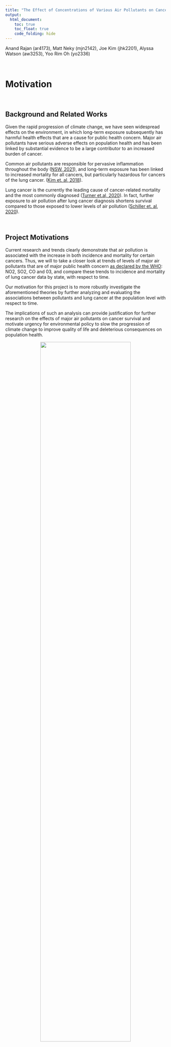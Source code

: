 ```yaml
---
title: "The Effect of Concentrations of Various Air Pollutants on Cancer Prevalence at the State Level over Time"
output: 
  html_document:
    toc: true
    toc_float: true
    code_folding: hide
---
```



Anand Rajan (ar4173), Matt Neky (mjn2142), Joe Kim (jhk2201), Alyssa Watson (aw3253), Yoo Rim Oh (yo2336)

&nbsp;

# Motivation

&nbsp;

## Background and Related Works


Given the rapid progression of climate change, we have seen widespread effects on the environment, in which long-term exposure subsequently has harmful health effects that are a cause for public health concern. Major air pollutants have serious adverse effects on population health and has been linked by substantial evidence to be a large contributor to an increased burden of cancer.

Common air pollutants are responsible for pervasive inflammation throughout the body ([NSW, 2021](https://www.health.nsw.gov.au/environment/air/Pages/outdoor-air-pollution.aspx)), and long-term exposure has been linked to increased mortality for all cancers, but particularly hazardous for cancers of the lung cancer. ([Kim et. al, 2018](https://www.ncbi.nlm.nih.gov/pmc/articles/PMC6266691/)).

Lung cancer is the currently the leading cause of cancer-related mortality and the most commonly diagnosed ([Turner et.al, 2020](https://acsjournals.onlinelibrary.wiley.com/doi/10.3322/caac.21632)). In fact, further exposure to air pollution after lung cancer diagnosis shortens survival compared to those exposed to lower levels of air pollution ([Schiller et. al, 2020](https://ascopubs.org/doi/10.1200/OP.20.00609)).

&nbsp;

## Project Motivations

Current research and trends clearly demonstrate that air pollution is associated with the increase in both incidence and mortality for certain cancers.  Thus, we will to take a closer look at trends of levels of major air pollutants that are of major public health concern [as declared by the WHO](https://www.who.int/health-topics/air-pollution#tab=tab_1): NO2, SO2, CO and 03, and compare these trends to incidence and mortality of lung cancer data by state, with respect to time. 

Our motivation for this project is to more robustly investigate the aforementioned theories by further analyzing and evaluating the associations between pollutants and lung cancer at the population level with respect to time.

The implications of such an analysis can provide justification for further research on the effects of major air pollutants on cancer survival and motivate urgency for environmental policy to slow the progression of climate change to improve quality of life and deleterious consequences on population health. 

<center>
<img src="pathways.png" style="width:75%">
</center>

<center>
Turner et.al (2020): Air Pollution-Related Cancer: Potential Pathways and Mechanisms. 
</center>

&nbsp;

# Research Questions 

Some initial questions we considered to explore data available:

- What is the relationship between incidence rate and mortality rate of different types of cancer?
- What has been the general trend of cancer incidence, cancer mortality, and pollution levels over time?
- What is the geographical spread of cancer incidence and pollution levels in US?
- Is there any evidence of association between cancer incidence (especially lung cancer) and air pollution?

&nbsp;

# Data 

&nbsp;

## Data Source

Our project consists of data from two main sources: 

Regarding cancer statistics, we retrieved data from [American Cancer Society Cancer Statistics Center](https://cancerstatisticscenter.cancer.org/#!/). Raw data sets were available for download in excel format. The three data sets give us information on aggregated mortality and incidence rates from 2013 to 2017, aggregated mortality and incidence rates of various cancers at the state level from 2013 to 2017, and trends of mortality related to various cancers over time from 1930 to 2018. According to the file and website, the data source is the North American Association of Central Cancer registries. 

### *Cancer Data Code:*

Average annual rate per 100,000, age adjusted to the 2000 US standard population.

Incidence/Death Rate Per Cancer Type:

- `Cancer Type` : Type of cancer
- `Both sexes combined` : Combined rate for both female and male
- `Female` : Rate for female only
- `Male` : Rate for male only

Incidence/Death Rate Per State:

- `State` : US States including `All U.S. combined` as an observation

- Following columns for each cancer types:

  - `Both sexes combined`
  - `Female`
  - `Male`



The second data set is air pollution data in the United States from 2000 to 2016. The data was gathered by the EPA and measures air pollutant concentrations(in ppb/ppm) for major pollutants at the city/county level. This is an extremely large data set with over 174,000 observations.
[Brief description of the pollution data set](https://data.world/data-society/us-air-pollution-data)

We focused our analyses on the mean values of 4 major pollutants:

- **Nitrogen Dioxide (NO2)** : measured in parts per billion
- **Sulfur Dioxide (SO2)** : measured in parts per billion
- **Carbon Monoxide (CO)** : measured in parts per million
- **Ozone (O3)** : measured in parts per million

### *Pollution Data Code:*

- `State Code `: The code allocated by US EPA to each state
- `County code` : The code of counties in a specific state allocated by US EPA
- `Site Num` : The site number in a specific county allocated by US EPA
- `Address`: Address of the monitoring site
- `State` : State of monitoring site
- `County` : County of monitoring site
- `City` : City of the monitoring site
- `Date Local` : Date of monitoring

- Following Columns Per Each Pollutant:

  - `Units` : The units measured for pollutant
  - `Mean` : The arithmetic mean of concentration of pollutant within a given day
  - `AQI` : The calculated air quality index of pollutant within a given day
  - `1st Max Value` : The maximum value obtained for pollutant concentration in a given day
  - `1st Max Hour` : The hour when the maximum pollutant concentration was recorded in a given day

&nbsp;

## Data Cleaning

The pollution data was available for download in a csv format which was uploaded to repo using git LFS due to its size. Then this data was cleaned to have year, state, and the mean values of the 4 pollutants as main variables. Furthermore, observations from `Country of Mexico` was excluded to match available state data from cancer mortality trend dataset. 

```r
library(tidyverse)
library(readxl)
knitr::opts_chunk$set(warning = FALSE, message = FALSE) 
```

```r
pollution = read_csv("data/uspollution_us_2000_2016.csv") %>% 
  janitor::clean_names() %>%
  select(state, date_local, no2_mean, o3_mean, 
         so2_mean, co_mean) %>%
  separate(date_local, into = c("year", "month", "day"), sep = "\\-") %>%
  select(-c("month", "day")) %>%
  group_by(year, state) %>%
  summarize(across(everything(), mean)) %>%
  mutate_if(is.numeric, ~round(., 3)) %>%
  filter(state != "Country Of Mexico") %>% 
  mutate(
    year = as.numeric(year)
  )
```


Additionally, to explore the relationship among different pollutant levels and cancer incidence, especially lung cancer, another version of pollution data aggregated to have mean pollutant levels from 2013 to 2017 collectively was prepared.

```r
pollution1 =
  pollution %>% 
  filter(
    year %in% (2013:2017)
  ) %>% 
  ungroup() %>% 
  select(state:co_mean) %>% 
  group_by(state) %>% 
  summarize(
    no2 = mean(no2_mean),
    o3 = mean(o3_mean),
    so2 = mean(so2_mean),
    co = mean(co_mean)
  ) %>%
  mutate_if(is.numeric, ~round(., 3))
```


All cancer related data from the Cancer Statistics Center were all available in excel format for download. In order to match the time period of the pollution data containing observations from 2000 to 2016, the mortality trend data was cleaned to have observations from 2000 to 2016 only as well. Moreover, our function `remove_note` allowed cleaning observation points with notes added to only have the numeric value.

```r
read_death_time =
  read_excel("data/DeathTrend.xlsx", 
             skip = 6) %>%
  janitor::clean_names()

x = c("colorectum_female", "colorectum_male", "liver_and_intrahepatic_bile_duct_female", "liver_and_intrahepatic_bile_duct_male", "lung_and_bronchus_female", "lung_and_bronchus_male", "ovary_female", "uterus_cervix_and_corpus_combined_female")

remove_note = function(column_name) {
  read_death_time = read_death_time %>% 
    separate(column_name, into = c(column_name, "note"), sep = "\\-") %>% 
    select(-note)}

for (i in x) {
  read_death_time = remove_note(i)} 

death_time =
  read_death_time %>%
  filter(year %in% 2000:2016) %>%
  select(-c("breast_male", "ovary_male", "prostate_female","uterus_cervix_and_corpus_combined_male")) %>%
  mutate_at(vars(-("year")), as.numeric) %>%
  mutate(year = as.factor(year))
  
```

Cancer incidence and mortality datasets per state and per cancer types were similarly cleaned to have only the numeric observation values. More specifically for data per cancer type, the incidence rates for the `Colon (excluding rectum)` and `Rectum` were excluded to match similarly formatted death rate per cancer type dataset. Also, observations for `Puerto Rico` were excluded from incidence and death rate per state dataset to match the state variable available in the pollution dataset. 

```r
inc_cancer =
  read_excel("data/IncRate.xlsx", sheet = "All US", 
             skip = 6) %>%
  janitor::clean_names() %>% 
  mutate(
    male = if_else(male == "n/a", "0", male),
    female = if_else(female == "n/a", "0", female)
  ) %>%
  separate(both_sexes_combined, into = c("both_sexes_combined", "note"), sep = "\\-") %>%
  select(-note) %>%
  mutate_at(vars(-("cancer_type")), as.numeric) %>%
  filter(cancer_type != "Colon (excluding rectum)",
         cancer_type != "Rectum")

inc_state =
  read_excel("data/IncRate.xlsx", sheet = "State", 
             skip = 6) %>%
  janitor::clean_names() %>% 
  separate(
    col = breast_both_sexes_combined,
    into = c("breast_total", "female_breast_only"),
    sep = "-"
  ) %>% 
  mutate(
    breast_male = if_else(breast_male == "n/a", "0", breast_male),
    cervix_male = if_else(cervix_male == "n/a", "0", cervix_male),
    colon_excluding_rectum_both_sexes_combined = if_else(colon_excluding_rectum_both_sexes_combined == "n/a", "0", colon_excluding_rectum_both_sexes_combined),
    colon_excluding_rectum_female = if_else(colon_excluding_rectum_female == "n/a", "0", colon_excluding_rectum_female),
    colon_excluding_rectum_male = if_else(colon_excluding_rectum_male == "n/a", "0", colon_excluding_rectum_male),
  ) %>%
  filter(state != "Puerto Rico") %>%
  select(-c("female_breast_only", starts_with("colon"), starts_with("rectum")))
```

These cleaned up datasets were further wrangled as needed for analysis.

&nbsp;

# Exploratory Analysis

To explore our initial research questions, we started with visual representations of each data and examining for any noticeable patterns. 

For visual plots, check out [Exploratory Analysis](exploratory-analysis.html)!

To understand the pollution-related factors that act upon cancer incidence and death, we obtained, cleaned, and analyzed pollution data that spanned from 2000-2016. This data contained concentrations from the known pollutants NO2, O3, SO2, and CO. In the first table under the "Exploring Pollution Data Set" section, you can see the average concentrations of each pollutant in question in the United States for each year over the 17-year span. Below that, we have included another data frame with the means across the entire 17-year span. To compare the distributions of the pollutants to each other, we created a series of boxplots. As you can see, NO2 has the highest average concentration of any of the pollutants in ppm, and also has a skewed-right shape. CO and O3 have much narrower distributions (in addition to much lower mean concentrations), making their shape harder to discern. SO2, however, appears to be approximately normally distributed. The next plot we created shows the pollution concentration with respect to time. This plot reveals that while NO2 and SO2 have been decreasing in concentration in recent years, that CO and O3 have remained relatively stable. After analyzing pollutants on their own, we combined the pollution data with our data on cancer death and incidence in order to draw conclusions on the correlative effects pollutants have on cancer. The first plot doing this shows the death trend in lung cancer over the same period of time as the previous plot of pollutants. As can be seen, lung cancer has sharply decreased from 2000-2016, which is similar to the trend we see in NO2 and SO2. The next series of plots compares the pollutant concentration to the lung cancer death rate, stratifying by gender. 6 of the 8 plots show a positive, linear relationship between the pollutant concentration and death rate. The 2 plots are the exception are both for O3, which shows a negative, linear relationship with death rate. And finally, an interactive map of the US that shows incidence rate of lung/bronchus cancer by state is at the bottom of this page, and gives a visualization of regional incidence trends. From this, it can be seen that southern states and northern midwest states have the highest incidence rates of lung and bronchus cancers.

The interactive dashboard of [Pollution By State](pollution_state.html) explores the distribution of the mean pollutant concentration for each of the 4 main pollutants of interest, NO2, SO2, O3, and CO, across US in 2013-2017. Some state data points are left empty as the raw data contained some missing values. 


&nbsp;

# Regression Analysis

To further understand the the relationship between lung cancer incidence and pollutant concentration, we conducted a regression analysis. We constructed a linear model that utilized aggregated pollutant concentration data for each state from 2000 to 2016 for each pollutant type (so2,co,o3, no2) as predictors and lung cancer incidence(per 100,000 persons) as the outcome variable. Through the model we wanted to see whether specific pollutants were significant predictors in explaining lung cancer incidence throughout states in the US. 

To achieve this we first merged the aggregated pollution data set with the lung cancer incidence data set by state. After the data set was created, we explored the relationship between Lung Cancer incidence and each pollutant type to see if there were an strong linear correlations. By utilizing a for loop, we created scatter plots that plotted pollutant concentration vs. lung cancer incidence. From analyzing the scatter plots, we concluded that none of the pollutants had a significant linear correlation with lung cancer incidence. This was the first troubling sign during model construction. Ideally, a linear model that has strong predictive accuracy will have continuous predictors that are strongly linearly associated with the outcome variable. Despite this, we continued on with the model analysis and included all the pollutants as predictors. After fitting the model, we ran basic model analysis. 

We found that only two of the beta coefficients (so2 and no2) had significant p-values. Moreover, the estimates for these predictors are interpretable. The estimate for no2 indicates that as notrogen dioxide pollutant concentration increases, the incidence of lung cancer decreases by 1.034 on average. Whereas the estimate for sulfur dioxide indicates that as sulfur dioxide pollutant concentration increases, the incidence of lung cancer increases by 4.561 on average. Though we interpreted the estimates, the overall prediction accuracy of the model is low. Further analysis shows that R^2 = 0.221. This indicates that 22.1% of the variation in lung cancer incidence is explained by the model. For a linear model, the r^2 value is quite low. A low r^2 value along with only two significant predictors indicates the model fit is quite poor overall. The one positive note for the fitted model is that the overall p-value of the model (p-value=0.041) is significant under the threshold of alpha-level = 0.05. Before we continued on to cross validation, we had to verify the model did not violate any assumptions. Thus we plotted predictions vs residuals. From the plot we found that there was no particular trend in the residuals, but rather random scatter. Thus the assumption of homoscedasiticity was held. 
  
To further analyze the model fit, we conducted a cross validation of the model vs comparison models that contain different subsets of the predictors. We created two comparison models. The first comparison model included o3 and so2 as predictors because those two predictors indicated weak positive linear relationships between concentration and incidence, based on both their individual scatter plots and the fitted model. The second comparison model included no2 and co as based on their scatter plots and the fitted model indicated weak negative linear relationships. Once the models were created, we did the cross-validation and generated a box plot that compares the RMSE values between each model. From the box plot, we see the original fitted model performed the best under cross validation as it had the lowest mean RMSE . However, overall the RMSE values for the models were quite high indicating model fit is quite poor. 

The final step in our model analysis was to stratify lung cancer incidence by gender to see if this improved the model fit. After running analysis for both models, we saw there were no significant improvements. Many of the coefficients in both models were insigificant, and there were no improvements in r^2 values. If we ran cross validations, I predict we would see similar high RMSE values like for the fitted model. 


&nbsp;

# Discussion

In light of our exploratory and regressed analysis, we attained the following insights:


## Limitations and Challenges

When cleaning the data, it became apparent that some of the analyses we intended to do were not possible. For instance, not all of the data sets we obtained had time variables, so they could not easily be merged with the pollution data set (which had a range of data from 2000-2016) to create plots comparing either incidence or death, or creating linear models. Because of this limitation that emerged from lack of a time variable in all of our original data sets, we could not explore every possible model we were originally interested in. Additionally, many of the data sets had text notes accompanying the numeric entries saying that data collection practices were altered starting a certain year. Because of this, it is not entirely clear how reliable and consistent all of the data points are, since government collection practices of data do not appear to be standardized even within a single state. Another limitation is data that appears to have flaws, but cannot be verified. For instance, certain data sets we worked with had variables for a certain type of cancer separated out by male, female, and then the total. However, the total did not always equal the sum of the male and female columns, which raised questions about the reliability of the data sets.




